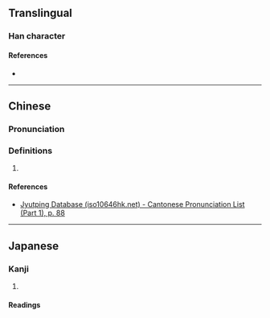 {{character info/new}}
==Translingual==

===Han character===
{{Han char|rn=32|rad=土|as=10|sn=13|four=|canj=GTCT|ids=⿰土益}}

====References====
* {{Han ref|kx=0236.341|dkj=05380|dj=0474.260|hdz=10473.070|uh=5867|ud=22631}}

----

==Chinese==
{{zh-forms}}

===Pronunciation===
{{zh-pron
|m=ài
|c=aai3,ngaai3
|cat=
}}

===Definitions===
{{zh-hanzi}}

# {{rfdef|zh}}

====References====
* [http://www.iso10646hk.net/jp/document/download.jsp Jyutping Database (iso10646hk.net) - Cantonese Pronunciation List (Part 1), p. 88]

----

==Japanese==

===Kanji===
{{ja-kanji|grade=|rs=土10}}

# {{defn|lang=ja|sort=土10}}

====Readings====
{{ja-readings|on=[[あい]] (ai), [[え]] (e)|kun=[[けわしい]] (kewashii)}}